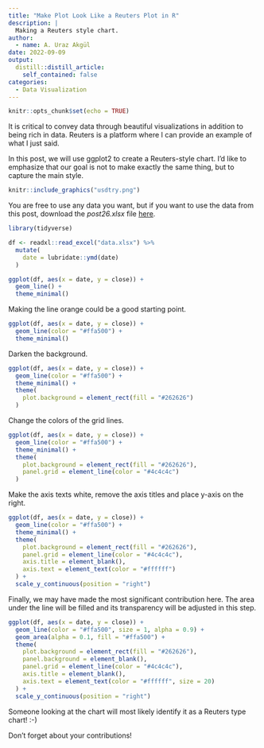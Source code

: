 ```yaml
---
title: "Make Plot Look Like a Reuters Plot in R"
description: |
  Making a Reuters style chart.
author:
  - name: A. Uraz Akgül
date: 2022-09-09
output:
  distill::distill_article:
    self_contained: false
categories:
  - Data Visualization
---
```


```r
knitr::opts_chunk$set(echo = TRUE)
```

It is critical to convey data through beautiful visualizations in addition to being rich in data. Reuters is a platform where I can provide an example of what I just said.

In this post, we will use ggplot2 to create a Reuters-style chart. I'd like to emphasize that our goal is not to make exactly the same thing, but to capture the main style.

```r
knitr::include_graphics("usdtry.png")
```

You are free to use any data you want, but if you want to use the data from this post, download the *post26.xlsx* file [here](https://github.com/rpydaneogrendim/rblog/tree/main/data).

```r

library(tidyverse)

df <- readxl::read_excel("data.xlsx") %>% 
  mutate(
    date = lubridate::ymd(date)
  )

```

```r

ggplot(df, aes(x = date, y = close)) +
  geom_line() +
  theme_minimal()

```

Making the line orange could be a good starting point.

```r

ggplot(df, aes(x = date, y = close)) +
  geom_line(color = "#ffa500") +
  theme_minimal()

```

Darken the background.

```r

ggplot(df, aes(x = date, y = close)) +
  geom_line(color = "#ffa500") +
  theme_minimal() +
  theme(
    plot.background = element_rect(fill = "#262626")
  )

```

Change the colors of the grid lines.

```r

ggplot(df, aes(x = date, y = close)) +
  geom_line(color = "#ffa500") +
  theme_minimal() +
  theme(
    plot.background = element_rect(fill = "#262626"),
    panel.grid = element_line(color = "#4c4c4c")
  )

```

Make the axis texts white, remove the axis titles and place y-axis on the right.

```r

ggplot(df, aes(x = date, y = close)) +
  geom_line(color = "#ffa500") +
  theme_minimal() +
  theme(
    plot.background = element_rect(fill = "#262626"),
    panel.grid = element_line(color = "#4c4c4c"),
    axis.title = element_blank(),
    axis.text = element_text(color = "#ffffff")
  ) +
  scale_y_continuous(position = "right")

```

Finally, we may have made the most significant contribution here. The area under the line will be filled and its transparency will be adjusted in this step.

```r

ggplot(df, aes(x = date, y = close)) +
  geom_line(color = "#ffa500", size = 1, alpha = 0.9) +
  geom_area(alpha = 0.1, fill = "#ffa500") +
  theme(
    plot.background = element_rect(fill = "#262626"),
    panel.background = element_blank(),
    panel.grid = element_line(color = "#4c4c4c"),
    axis.title = element_blank(),
    axis.text = element_text(color = "#ffffff", size = 20)
  ) +
  scale_y_continuous(position = "right")

```

Someone looking at the chart will most likely identify it as a Reuters type chart! :-)

Don't forget about your contributions!